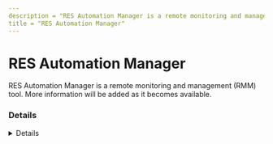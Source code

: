 ```yaml
---
description = "RES Automation Manager is a remote monitoring and management (RMM) tool. More information will be added as it becomes available."
title = "RES Automation Manager"
---
```




# RES Automation Manager

RES Automation Manager is a remote monitoring and management (RMM) tool. More information will be added as it becomes available.

### Details
<Details author={""}
         category={""}
         created={""}
         website={""}
         lastModified={"2/9/2024"}
         privileges={""}
         free={ "" }
         verification={""}
/>

#### Installation Paths
<Card code={ ["wisshell*.exe", "wmc.exe", "wmc_deployer.exe", "wmcsvc.exe"] }/>





### Forensic Artifacts




#### Network Artifacts
<EuiSpacer size="xl"/>
<NetworkArtifactsTable data={ [{"Description": "Known remote domains", "Domains": ["user_managed", "ivanti.com/"], "Ports": []}] }/>




### Detections
- Detects potential network activity of RES Automation Manager RMM tool
  - [Sigma Rule](https://github.com/magicsword-io/LOLRMM/blob/main/detections/sigma/res_automation_manager_network_sigma.yml)
- Detects potential processes activity of RES Automation Manager RMM tool
  - [Sigma Rule](https://github.com/magicsword-io/LOLRMM/blob/main/detections/sigma/res_automation_manager_processes_sigma.yml)

### References
- [https://forums.ivanti.com/s/article/INFO-Which-ports-does-Ivanti-Automation-use?language=en_US&ui-force-components-controllers-recordGlobalValueProvider.RecordGvp.getRecord=1](https://forums.ivanti.com/s/article/INFO-Which-ports-does-Ivanti-Automation-use?language=en_US&ui-force-components-controllers-recordGlobalValueProvider.RecordGvp.getRecord=1)

